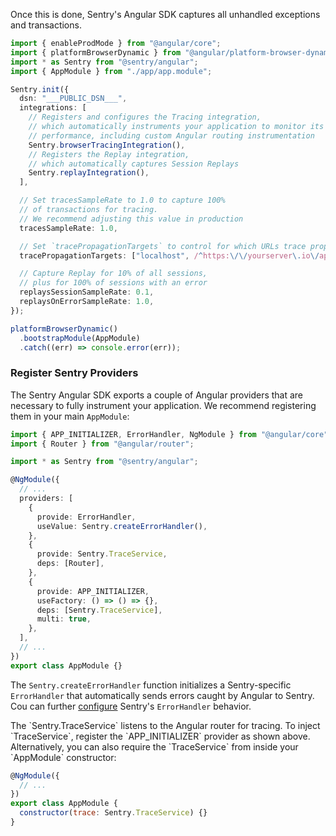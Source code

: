 Once this is done, Sentry's Angular SDK captures all unhandled exceptions and transactions.


```typescript {filename: main.ts} {3, 6-30} {"onboardingOptions": {"performance": "9-12, 17-24", "session-replay": "13-15, 25-29"}}
import { enableProdMode } from "@angular/core";
import { platformBrowserDynamic } from "@angular/platform-browser-dynamic";
import * as Sentry from "@sentry/angular";
import { AppModule } from "./app/app.module";

Sentry.init({
  dsn: "___PUBLIC_DSN___",
  integrations: [
    // Registers and configures the Tracing integration,
    // which automatically instruments your application to monitor its
    // performance, including custom Angular routing instrumentation
    Sentry.browserTracingIntegration(),
    // Registers the Replay integration,
    // which automatically captures Session Replays
    Sentry.replayIntegration(),
  ],

  // Set tracesSampleRate to 1.0 to capture 100%
  // of transactions for tracing.
  // We recommend adjusting this value in production
  tracesSampleRate: 1.0,

  // Set `tracePropagationTargets` to control for which URLs trace propagation should be enabled
  tracePropagationTargets: ["localhost", /^https:\/\/yourserver\.io\/api/],

  // Capture Replay for 10% of all sessions,
  // plus for 100% of sessions with an error
  replaysSessionSampleRate: 0.1,
  replaysOnErrorSampleRate: 1.0,
});

platformBrowserDynamic()
  .bootstrapModule(AppModule)
  .catch((err) => console.error(err));
```

### Register Sentry Providers

The Sentry Angular SDK exports a couple of Angular providers that are necessary to fully instrument your application. We recommend registering them in your main `AppModule`:

```typescript {filename: app.module.ts} {4, 9-22} {"onboardingOptions": {"performance": "13-22"}}
import { APP_INITIALIZER, ErrorHandler, NgModule } from "@angular/core";
import { Router } from "@angular/router";

import * as Sentry from "@sentry/angular";

@NgModule({
  // ...
  providers: [
    {
      provide: ErrorHandler,
      useValue: Sentry.createErrorHandler(),
    },
    {
      provide: Sentry.TraceService,
      deps: [Router],
    },
    {
      provide: APP_INITIALIZER,
      useFactory: () => () => {},
      deps: [Sentry.TraceService],
      multi: true,
    },
  ],
  // ...
})
export class AppModule {}
```

The `Sentry.createErrorHandler` function initializes a Sentry-specific `ErrorHandler` that automatically sends errors caught by Angular to Sentry. Cou can further [configure](./features/error-handler) Sentry's `ErrorHandler` behavior.

<OnboardingOption optionId="performance">
The `Sentry.TraceService` listens to the Angular router for tracing. To inject `TraceService`, register the `APP_INITIALIZER` provider as shown above. Alternatively, you can also require the `TraceService` from inside your `AppModule` constructor:

```javascript {filename: app.module.ts} {5}
@NgModule({
  // ...
})
export class AppModule {
  constructor(trace: Sentry.TraceService) {}
}
```
</OnboardingOption>
